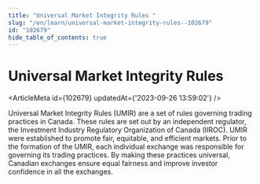 ```yaml
---
title: "Universal Market Integrity Rules "
slug: "/en/learn/universal-market-integrity-rules--102679"
id: "102679"
hide_table_of_contents: true
---
```



# Universal Market Integrity Rules 

<ArticleMeta id={102679} updatedAt={'2023-09-26 13:59:02'} />
<div className='border-solid border-b border-t-0 my-4 border-[var(--ifm-color-gray-300)]' />

Universal Market Integrity Rules (UMIR) are a set of rules governing trading practices in Canada. These rules are set out by an independent regulator, the Investment Industry Regulatory Organization of Canada (IIROC). UMIR were established to promote fair, equitable, and efficient markets. Prior to the formation of the UMIR, each individual exchange was responsible for governing its trading practices. By making these practices universal, Canadian exchanges ensure equal fairness and improve investor confidence in all the exchanges.
